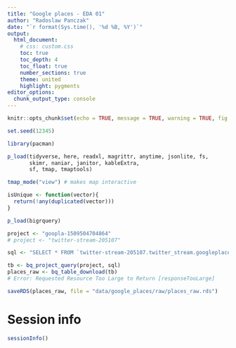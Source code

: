 ```yaml
---
title: "Google places - EDA 01"
author: "Radoslaw Panczak"
date: "`r format(Sys.time(), '%d %B, %Y')`"
output: 
  html_document: 
    # css: custom.css
    toc: true
    toc_depth: 4
    toc_float: true
    number_sections: true
    theme: united 
    highlight: pygments 
editor_options: 
  chunk_output_type: console
---
```


<!-- ------------------------------------------------------------ --> 
<!-- ------------------------------------------------------------ --> 

```r
knitr::opts_chunk$set(echo = TRUE, message = TRUE, warning = TRUE, fig.width=8, fig.height=6, dpi=300, out.width="800px", out.height="600px")

set.seed(12345)

library(pacman) 

p_load(tidyverse, here, readxl, magrittr, anytime, jsonlite, fs, 
       skimr, naniar, janitor, kableExtra, 
       sf, tmap, tmaptools)

tmap_mode("view") # makes map interactive

isUnique <- function(vector){
  return(!any(duplicated(vector)))
}
```


```r
p_load(bigrquery)

project <- "goopla-1509504704864"
# project <- "twitter-stream-205107"

sql <- "SELECT * FROM `twitter-stream-205107.twitter_stream.googleplaces`"

tb <- bq_project_query(project, sql)
places_raw <- bq_table_download(tb)
# Error: Requested Resource Too Large to Return [responseTooLarge]

saveRDS(places_raw, file = "data/google_places/raw/places_raw.rds")
```

# Session info

```r
sessionInfo()
```











